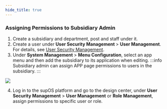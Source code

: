 ```yaml
---
hide_title: true
---
```


 
### Assigning Permissions to Subsidiary Admin

1. Create a subsidiary and department, post and staff under it.
2. Create a user under <strong>User Security Management </strong>> <strong>User Management</strong>. For details, see <a href="User Security Management">User Security Management</a>.
3. Under <strong>System Management </strong>> <strong>Menu Configuration</strong>, select an app menu and then add the subsidiary to its application when editing.
:::info
Subsidiary admin can assign APP page permissions to users in the subsidiary.
:::

<img width={350} src="https://wordpressfreezonex.oss-accelerate.aliyuncs.com/factoryModeling/31.png"/>

4. Log in to the supOS platform and go to the design center, under <strong>User Security Management</strong> > <strong>User Management</strong> or <strong>Role Management</strong>, assign permissions to specific user or role.